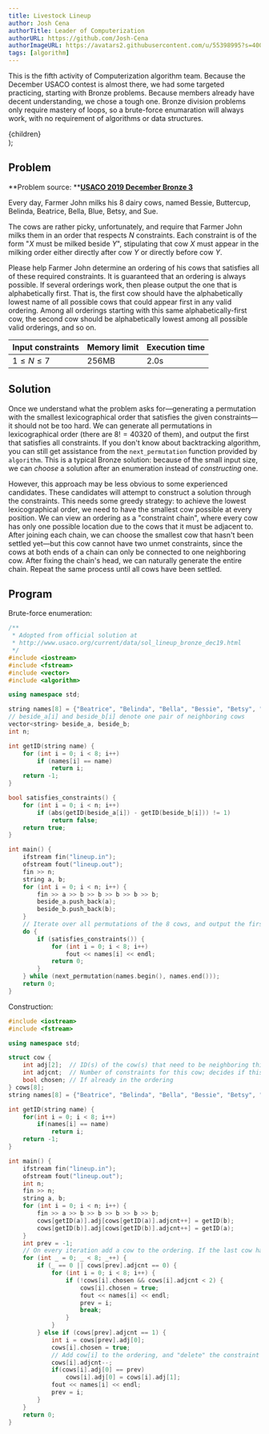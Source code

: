 ```yaml
---
title: Livestock Lineup
author: Josh Cena
authorTitle: Leader of Computerization
authorURL: https://github.com/Josh-Cena
authorImageURL: https://avatars2.githubusercontent.com/u/55398995?s=400&u=88dc0dcb0691877524dd8739db9fde7ed4fa9721&v=4
tags: [algorithm]
---
```



This is the fifth activity of Computerization algorithm team. Because the December USACO contest is almost there, we had some targeted practicing, starting with Bronze problems. Because members already have decent understanding, we chose a tough one. Bronze division problems only require mastery of loops, so a brute-force enumaration will always work, with no requirement of algorithms or data structures.

<!--truncate-->

  <div
    style={{
      backgroundColor: color,
      borderRadius: '10px',
      color: '#fff',
      padding: '1em',
      marginBottom: '1em',
      marginTop: '1em',
    }}
  >
    {children}
  </div>
);

## Problem

<Question color="#1d85c2">

**Problem source: **<a href="http://www.usaco.org/index.php?page=viewproblem2&cpid=965">**USACO 2019 December Bronze 3**</a>

Every day, Farmer John milks his 8 dairy cows, named Bessie, Buttercup, Belinda, Beatrice, Bella, Blue, Betsy, and Sue.

The cows are rather picky, unfortunately, and require that Farmer John milks them in an order that respects $N$ constraints. Each constraint is of the form "$X$ must be milked beside $Y$", stipulating that cow $X$ must appear in the milking order either directly after cow $Y$ or directly before cow $Y$.

Please help Farmer John determine an ordering of his cows that satisfies all of these required constraints. It is guaranteed that an ordering is always possible. If several orderings work, then please output the one that is alphabetically first. That is, the first cow should have the alphabetically lowest name of all possible cows that could appear first in any valid ordering. Among all orderings starting with this same alphabetically-first cow, the second cow should be alphabetically lowest among all possible valid orderings, and so on.

| Input constraints | Memory limit | Execution time |
| ----------------- | ------------ | -------------- |
| $1\le N\le 7$     | 256MB        | 2.0s           |

</Question>

## Solution

Once we understand what the problem asks for—generating a permutation with the smallest lexicographical order that satisfies the given constraints—it should not be too hard. We can generate all permutations in lexicographical order (there are $8!=40320$ of them), and output the first that satisfies all constraints. If you don't know about backtracking algorithm, you can still get assistance from the `next_permutation` function provided by `algorithm`. This is a typical Bronze solution: because of the small input size, we can _choose_ a solution after an enumeration instead of _constructing_ one.

However, this approach may be less obvious to some experienced candidates. These candidates will attempt to construct a solution through the constraints. This needs some greedy strategy: to achieve the lowest lexicographical order, we need to have the smallest cow possible at every position. We can view an ordering as a "constraint chain", where every cow has only one possible location due to the cows that it must be adjacent to. After joining each chain, we can choose the smallest cow that hasn't been settled yet—but this cow cannot have two unmet constraints, since the cows at both ends of a chain can only be connected to one neighboring cow. After fixing the chain's head, we can naturally generate the entire chain. Repeat the same process until all cows have been settled.

## Program

Brute-force enumeration:

```cpp
/**
 * Adopted from official solution at
 * http://www.usaco.org/current/data/sol_lineup_bronze_dec19.html
 */
#include <iostream>
#include <fstream>
#include <vector>
#include <algorithm>

using namespace std;

string names[8] = {"Beatrice", "Belinda", "Bella", "Bessie", "Betsy", "Blue", "Buttercup", "Sue"};
// beside_a[i] and beside_b[i] denote one pair of neighboring cows
vector<string> beside_a, beside_b;
int n;

int getID(string name) {
    for (int i = 0; i < 8; i++)
        if (names[i] == name)
            return i;
    return -1;
}

bool satisfies_constraints() {
    for (int i = 0; i < n; i++)
        if (abs(getID(beside_a[i]) - getID(beside_b[i])) != 1)
            return false;
    return true;
}

int main() {
    ifstream fin("lineup.in");
    ofstream fout("lineup.out");
    fin >> n;
    string a, b;
    for (int i = 0; i < n; i++) {
        fin >> a >> b >> b >> b >> b >> b;
        beside_a.push_back(a);
        beside_b.push_back(b);
    }
    // Iterate over all permutations of the 8 cows, and output the first valid solution
    do {
        if (satisfies_constraints()) {
            for (int i = 0; i < 8; i++)
                fout << names[i] << endl;
            return 0;
        }
    } while (next_permutation(names.begin(), names.end()));
    return 0;
}
```

Construction:

```cpp
#include <iostream>
#include <fstream>

using namespace std;

struct cow {
    int adj[2];  // ID(s) of the cow(s) that need to be neighboring this cow
    int adjcnt;  // Number of constraints for this cow; decides if this cow can be put at the head of a constraint chain.
    bool chosen; // If already in the ordering
} cows[8];
string names[8] = {"Beatrice", "Belinda", "Bella", "Bessie", "Betsy", "Blue", "Buttercup", "Sue"};

int getID(string name) {
    for(int i = 0; i < 8; i++)
        if(names[i] == name)
            return i;
    return -1;
}

int main() {
    ifstream fin("lineup.in");
    ofstream fout("lineup.out");
    int n;
    fin >> n;
    string a, b;
    for (int i = 0; i < n; i++) {
        fin >> a >> b >> b >> b >> b >> b;
        cows[getID(a)].adj[cows[getID(a)].adjcnt++] = getID(b);
        cows[getID(b)].adj[cows[getID(b)].adjcnt++] = getID(a);
    }
    int prev = -1;
    // On every iteration add a cow to the ordering. If the last cow has no additional constraints, we may choose a new one; otherwise, we need to choose the one that the constraint requires.
    for (int _ = 0; _ < 8; _++) {
        if (_ == 0 || cows[prev].adjcnt == 0) {
            for (int i = 0; i < 8; i++) {
                if (!cows[i].chosen && cows[i].adjcnt < 2) {
                    cows[i].chosen = true;
                    fout << names[i] << endl;
                    prev = i;
                    break;
                }
            }
        } else if (cows[prev].adjcnt == 1) {
            int i = cows[prev].adj[0];
            cows[i].chosen = true;
            // Add cow[i] to the ordering, and "delete" the constraint already satisfied
            cows[i].adjcnt--;
            if(cows[i].adj[0] == prev)
                cows[i].adj[0] = cows[i].adj[1];
            fout << names[i] << endl;
            prev = i;
        }
    }
    return 0;
}
```
